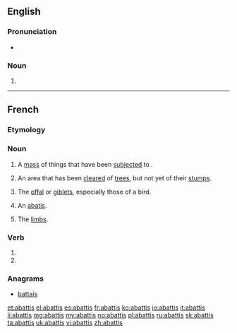 ==English==

===Pronunciation===
* {{a|GenAm}} {{IPA|/əˈbæ.tɪs/}}
===Noun===
{{en-noun|abattis|pl2=abattises}}

# {{alternative spelling of|abatis}}

----

==French==

===Etymology===
{{suffix|lang=fr|abattre|is}}

===Noun===
{{fr-noun|m|plural=abattis}}

# A [[mass]] of things that have been [[subject]]ed to {{term|abattage}}.
# {{Canada|lang=fr}} An area that has been [[clear]]ed of [[tree]]s, but not yet of their [[stump]]s.
# {{cooking|plurale tantum|lang=fr}} The [[offal]] or [[giblet]]s, especially those of a bird.
# {{military|lang=fr}} An [[abatis]].
# {{dated|slang|usually|plurale tantum|lang=fr}} The [[limb]]s.

===Verb===
{{fr-verb-form}}

# {{conjugation of|abattre||1|s|[[past historic]]|lang=fr}}
# {{conjugation of|abattre||2|s|[[past historic]]|lang=fr}}

===Anagrams===
* [[battais#French|battais]]

[[et:abattis]]
[[el:abattis]]
[[es:abattis]]
[[fr:abattis]]
[[ko:abattis]]
[[io:abattis]]
[[it:abattis]]
[[li:abattis]]
[[mg:abattis]]
[[my:abattis]]
[[no:abattis]]
[[pl:abattis]]
[[ru:abattis]]
[[sk:abattis]]
[[ta:abattis]]
[[uk:abattis]]
[[vi:abattis]]
[[zh:abattis]]